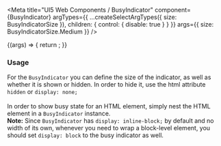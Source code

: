 

<Meta
  title="UI5 Web Components / BusyIndicator"
  component={BusyIndicator}
  argTypes={{
    ...createSelectArgTypes({ size: BusyIndicatorSize }),
    children: { control: { disable: true } }
  }}
  args={{
    size: BusyIndicatorSize.Medium
  }}
/>

<DocsHeader />

<Canvas>
  <Story name="Default">
    {(args) => {
      return <BusyIndicator {...args} />;
    }}
  </Story>
</Canvas>

<ArgsTable story="." />
<div style={{fontFamily:'var(--sapFontFamily)', fontSize:'var(--sapFontSize)', color:'var(--sapTextColor)'}}>
<h3>Usage</h3>
For the <code>BusyIndicator</code> you can define the size of the indicator, as well as whether it is shown or hidden.
In order to hide it, use the html attribute <code>hidden</code> or <code>display: none;</code> <br /><br />
In order to show busy state for an HTML element, simply nest the HTML element in a <code>BusyIndicator</code> instance.
<br />
<b>Note:</b> Since <code>BusyIndicator</code> has <code>display: inline-block;</code> by default and no width of its
own, whenever you need to wrap a block-level element, you should set <code>display: block</code> to the busy indicator
as well.
</div>